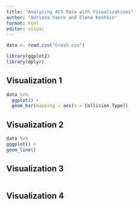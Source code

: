 ```yaml
---
title: "Analyzing ACS Data with Visualizations"
author: "Adriana Vance and Elena Koshkin"
format: html
editor: visual
---
```

```r
data <- read.csv("Crash.csv")

library(ggplot2)
library(dplyr)

```
## Visualization 1

```r
data %>%
  ggplot() + 
  geom_bar(mapping = aes(x = Collision.Type))
```

## Visualization 2
```r
data %>%
gggplot() +
geom_line()

```

## Visualization 3 
```r

```

## Visualization 4

```r

```

